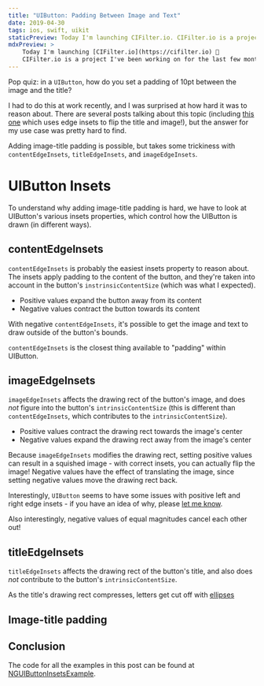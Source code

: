 ```yaml
---
title: "UIButton: Padding Between Image and Text"
date: 2019-04-30
tags: ios, swift, uikit
staticPreview: Today I'm launching CIFilter.io. CIFilter.io is a project I've been working on for the last few months, and today it's open source. It has two parts...
mdxPreview: >
    Today I'm launching [CIFilter.io](https://cifilter.io) 🎉
    CIFilter.io is a project I've been working on for the last few months, and today it's [open source](https://github.com/noahsark769/cifilter.io/). It has two parts...
---
```


Pop quiz: in a `UIButton`, how do you set a padding of 10pt between the image and the title?

<CaptionedImage max={200} filename="uibutton-padding-1.png" alt="Image showing 10pt padding between title and image of a UIButton" caption="If you're looking for a code snippet, skip to the bottom :)" />

I had to do this at work recently, and I was surprised at how hard it was to reason about. There are several posts talking about this topic (including [this one](https://medium.com/short-swift-stories/using-uiedgeinsets-to-layout-a-uibutton-44ba04dd085c) which uses edge insets to flip the title and image!), but the answer for my use case was pretty hard to find.

Adding image-title padding is possible, but takes some trickiness with `contentEdgeInsets`, `titleEdgeInsets`, and `imageEdgeInsets`.

# UIButton Insets
To understand why adding image-title padding is hard, we have to look at UIButton's various insets properties, which control how the UIButton is drawn (in different ways).

## contentEdgeInsets
`contentEdgeInsets` is probably the easiest insets property to reason about. The insets apply padding to the content of the button, and they're taken into account in the button's `instrinsicContentSize` (which was what I expected).

- Positive values expand the button away from its content
- Negative values contract the button towards its content

With negative `contentEdgeInsets`, it's possible to get the image and text to draw outside of the button's bounds.

<FlowGrid columns={2}>
    <CaptionedImage max={300} filename="content-top.gif" alt="contentEdgeInsets top" caption="Top" />
    <CaptionedImage max={300} filename="content-left.gif" alt="contentEdgeInsets left" caption="Left" />
    <CaptionedImage max={300} filename="content-bottom.gif" alt="contentEdgeInsets bottom" caption="Bottom" />
    <CaptionedImage max={300} filename="content-right.gif" alt="contentEdgeInsets right" caption="Right" />
</FlowGrid>

`contentEdgeInsets` is the closest thing available to "padding" within UIButton.

## imageEdgeInsets
`imageEdgeInsets` affects the drawing rect of the button's image, and does *not* figure into the button's `intrinsicContentSize` (this is different than `contentEdgeInsets`, which contributes to the `intrinsicContentSize`).

- Positive values contract the drawing rect towards the image's center
- Negative values expand the drawing rect away from the image's center

Because `imageEdgeInsets` modifies the drawing rect, setting positive values can result in a squished image - with correct insets, you can actually flip the image! Negative values have the effect of translating the image, since setting negative values move the drawing rect back.

<FlowGrid columns={2}>
    <CaptionedImage max={300} filename="image-top.gif" alt="imageEdgeInsets top" caption="Top" />
    <CaptionedImage max={300} filename="image-left.gif" alt="imageEdgeInsets left" caption="Left" />
    <CaptionedImage max={300} filename="image-bottom.gif" alt="imageEdgeInsets bottom" caption="Bottom" />
    <CaptionedImage max={300} filename="image-right.gif" alt="imageEdgeInsets right" caption="Right" />
</FlowGrid>

Interestingly, `UIButton` seems to have some issues with positive left and right edge insets - if you have an idea of why, please [let me know](https://twitter.com/noahsark769).

Also interestingly, negative values of equal magnitudes cancel each other out!

<CaptionedImage max={300} filename="uibutton-cancellout.png" alt="With all insets the same negative value, the button looks the same" caption="" />

## titleEdgeInsets
`titleEdgeInsets` affects the drawing rect of the button's title, and also does *not* contribute to the button's `intrinsicContentSize`.

As the title's drawing rect compresses, letters get cut off with [ellipses](https://twitter.com/noahsark769/status/1125608257806979073)

<FlowGrid columns={2}>
    <CaptionedImage max={300} filename="title-top.gif" alt="titleEdgeInsets top" caption="Top" />
    <CaptionedImage max={300} filename="title-left.gif" alt="titleEdgeInsets left" caption="Left" />
    <CaptionedImage max={300} filename="title-bottom.gif" alt="titleEdgeInsets bottom" caption="Bottom" />
    <CaptionedImage max={300} filename="title-right.gif" alt="titleEdgeInsets right" caption="Right" />
</FlowGrid>

## Image-title padding

## Conclusion


The code for all the examples in this post can be found at [NGUIButtonInsetsExample](https://github.com/noahsark769/NGUIButtonInsetsExample).
